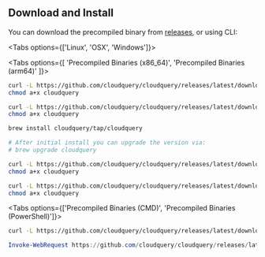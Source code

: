
## Download and Install

You can download the precompiled binary from [releases](https://github.com/cloudquery/cloudquery/releases?q=%22cli%2F%22&expanded=true), or using CLI:

<Tabs options={['Linux', 'OSX', 'Windows']}>

<Tab>

<Tabs options={[ 'Precompiled Binaries (x86_64)', 'Precompiled Binaries (arm64)' ]}>

<Tab>

```bash
curl -L https://github.com/cloudquery/cloudquery/releases/latest/download/cli/cloudquery_linux_x86_64 -o cloudquery
chmod a+x cloudquery
```

</Tab>

<Tab>

```bash
curl -L https://github.com/cloudquery/cloudquery/releases/latest/download/cli/cloudquery_linux_arm64 -o cloudquery
chmod a+x cloudquery
```

</Tab>

</Tabs>

</Tab>

<Tab>
<Tabs options={['Homebrew', 'Precompiled Binaries (x86_64)', 'Precompiled Binaries (arm64)']}>
<Tab>

```bash
brew install cloudquery/tap/cloudquery

# After initial install you can upgrade the version via:
# brew upgrade cloudquery
```

</Tab>

<Tab>

```bash
curl -L https://github.com/cloudquery/cloudquery/releases/latest/download/cli/cloudquery_darwin_x86_64 -o cloudquery
chmod a+x cloudquery
```

</Tab>

<Tab>

```bash
curl -L https://github.com/cloudquery/cloudquery/releases/latest/download/cli/cloudquery_darwin_x86_64 -o cloudquery
chmod a+x cloudquery
```

</Tab>

</Tabs>

</Tab>

<Tab>

<Tabs options={['Precompiled Binaries (CMD)', 'Precompiled Binaries (PowerShell)']}>

<Tab>

```bash
curl -L https://github.com/cloudquery/cloudquery/releases/latest/download/cli/cloudquery_windows_x86_64.exe -o cloudquery.exe
```

</Tab>

<Tab>

```powershell
Invoke-WebRequest https://github.com/cloudquery/cloudquery/releases/latest/download/cli/cloudquery_windows_x86_64.exe -o cloudquery.exe
```

</Tab>

</Tabs>

</Tab>

</Tabs>
